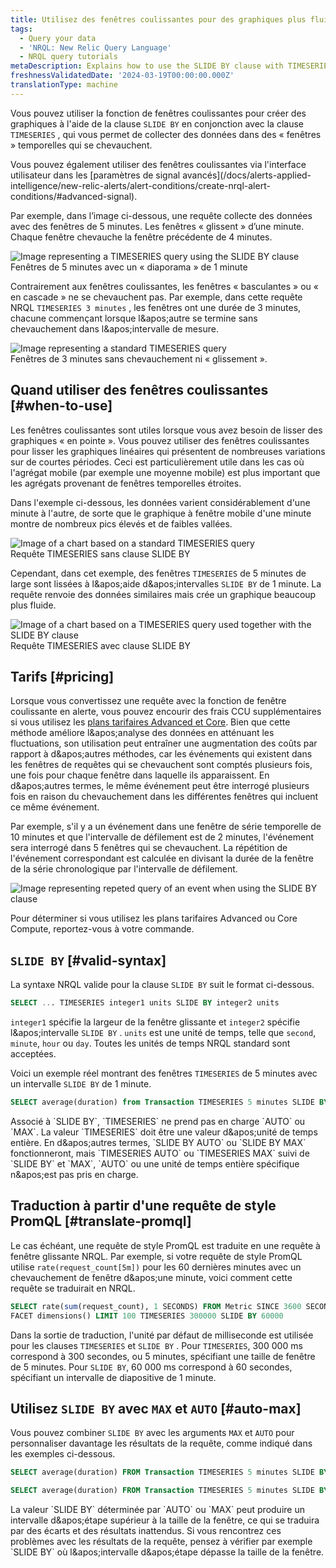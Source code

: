 ```yaml
---
title: Utilisez des fenêtres coulissantes pour des graphiques plus fluides
tags:
  - Query your data
  - 'NRQL: New Relic Query Language'
  - NRQL query tutorials
metaDescription: Explains how to use the SLIDE BY clause with TIMESERIES to smooth out "spiky" charts.
freshnessValidatedDate: '2024-03-19T00:00:00.000Z'
translationType: machine
---
```


Vous pouvez utiliser la fonction de fenêtres coulissantes pour créer des graphiques à l&apos;aide de la clause `SLIDE BY` en conjonction avec la clause `TIMESERIES` , qui vous permet de collecter des données dans des « fenêtres » temporelles qui se chevauchent.

<Callout variant="tip">
  Vous pouvez également utiliser des fenêtres coulissantes via l&apos;interface utilisateur dans les [paramètres de signal avancés](/docs/alerts-applied-intelligence/new-relic-alerts/alert-conditions/create-nrql-alert-conditions/#advanced-signal).
</Callout>

Par exemple, dans l’image ci-dessous, une requête collecte des données avec des fenêtres de 5 minutes. Les fenêtres « glissent » d’une minute. Chaque fenêtre chevauche la fenêtre précédente de 4 minutes.

<img title="TIMESERIES query with SLIDE BY clause" alt="Image representing a TIMESERIES query using the SLIDE BY clause" src="/images/queries-nrql_diagram_slide-by-window-time-series.webp" />

<figcaption>
  Fenêtres de 5 minutes avec un « diaporama » de 1 minute
</figcaption>

Contrairement aux fenêtres coulissantes, les fenêtres « basculantes » ou « en cascade » ne se chevauchent pas. Par exemple, dans cette requête NRQL `TIMESERIES 3 minutes` , les fenêtres ont une durée de 3 minutes, chacune commençant lorsque l&amp;apos;autre se termine sans chevauchement dans l&amp;apos;intervalle de mesure.

<img title="TIMESERIES query without SLIDE BY clause" alt="Image representing a standard TIMESERIES query" src="/images/queries-nrql_diagram_non-sliding-window-time-series.webp" />

<figcaption>
  Fenêtres de 3 minutes sans chevauchement ni « glissement ».
</figcaption>

## Quand utiliser des fenêtres coulissantes [#when-to-use]

Les fenêtres coulissantes sont utiles lorsque vous avez besoin de lisser des graphiques « en pointe ». Vous pouvez utiliser des fenêtres coulissantes pour lisser les graphiques linéaires qui présentent de nombreuses variations sur de courtes périodes. Ceci est particulièrement utile dans les cas où l&apos;agrégat mobile (par exemple une moyenne mobile) est plus important que les agrégats provenant de fenêtres temporelles étroites.

Dans l&apos;exemple ci-dessous, les données varient considérablement d&apos;une minute à l&apos;autre, de sorte que le graphique à fenêtre mobile d&apos;une minute montre de nombreux pics élevés et de faibles vallées.

<img title="TIMESERIES query without SLIDE BY clause" alt="Image of a chart based on a standard TIMESERIES query" src="/images/queries-nrql_screenshot-full_timeseries-spiky-NRQL-query-builder.webp" />

<figcaption>
  Requête TIMESERIES sans clause SLIDE BY
</figcaption>

Cependant, dans cet exemple, des fenêtres `TIMESERIES` de 5 minutes de large sont lissées à l&amp;apos;aide d&amp;apos;intervalles `SLIDE BY` de 1 minute. La requête renvoie des données similaires mais crée un graphique beaucoup plus fluide.

<img title="SLIDE BY used with TIMESERIES" alt="Image of a chart based on a TIMESERIES query used together with the SLIDE BY clause" src="/images/queries-nrql_screenshot-full_timeseries-smoothed-with-slide-by-NRQL-query-builder.webp" />

<figcaption>
  Requête TIMESERIES avec clause SLIDE BY
</figcaption>

## Tarifs [#pricing]

Lorsque vous convertissez une requête avec la fonction de fenêtre coulissante en alerte, vous pouvez encourir des frais CCU supplémentaires si vous utilisez les [plans tarifaires Advanced et Core](https://newrelic.com/pricing/compute#pricing_plan-compute). Bien que cette méthode améliore l&amp;apos;analyse des données en atténuant les fluctuations, son utilisation peut entraîner une augmentation des coûts par rapport à d&amp;apos;autres méthodes, car les événements qui existent dans les fenêtres de requêtes qui se chevauchent sont comptés plusieurs fois, une fois pour chaque fenêtre dans laquelle ils apparaissent. En d&amp;apos;autres termes, le même événement peut être interrogé plusieurs fois en raison du chevauchement dans les différentes fenêtres qui incluent ce même événement.

Par exemple, s&apos;il y a un événement dans une fenêtre de série temporelle de 10 minutes et que l&apos;intervalle de défilement est de 2 minutes, l&apos;événement sera interrogé dans 5 fenêtres qui se chevauchent. La répétition de l&apos;événement correspondant est calculée en divisant la durée de la fenêtre de la série chronologique par l&apos;intervalle de défilement.

<img title="TIMESERIES query example with SLIDE BY clause" alt="Image representing repeted query of an event when using the SLIDE BY clause" src="/images/queries-nrql_diagram_slide-by-window-time-series-example.webp" />

Pour déterminer si vous utilisez les plans tarifaires Advanced ou Core Compute, reportez-vous à votre commande.

## `SLIDE BY` [#valid-syntax]

La syntaxe NRQL valide pour la clause `SLIDE BY` suit le format ci-dessous.

```sql
SELECT ... TIMESERIES integer1 units SLIDE BY integer2 units
```

`integer1` spécifie la largeur de la fenêtre glissante et `integer2` spécifie l&amp;apos;intervalle `SLIDE BY` . `units` est une unité de temps, telle que `second`, `minute`, `hour` ou `day`. Toutes les unités de temps NRQL standard sont acceptées.

Voici un exemple réel montrant des fenêtres `TIMESERIES` de 5 minutes avec un intervalle `SLIDE BY` de 1 minute.

```sql
SELECT average(duration) from Transaction TIMESERIES 5 minutes SLIDE BY 1 minute
```

<Callout variant="tip">
  Associé à `SLIDE BY`, `TIMESERIES` ne prend pas en charge `AUTO` ou `MAX`. La valeur `TIMESERIES` doit être une valeur d&amp;apos;unité de temps entière. En d&amp;apos;autres termes, `SLIDE BY AUTO` ou `SLIDE BY MAX` fonctionneront, mais `TIMESERIES AUTO` ou `TIMESERIES MAX` suivi de `SLIDE BY` et `MAX`, `AUTO` ou une unité de temps entière spécifique n&amp;apos;est pas pris en charge.
</Callout>

## Traduction à partir d&apos;une requête de style PromQL [#translate-promql]

Le cas échéant, une requête de style PromQL est traduite en une requête à fenêtre glissante NRQL. Par exemple, si votre requête de style PromQL utilise `rate(request_count[5m])` pour les 60 dernières minutes avec un chevauchement de fenêtre d&amp;apos;une minute, voici comment cette requête se traduirait en NRQL.

```sql
SELECT rate(sum(request_count), 1 SECONDS) FROM Metric SINCE 3600 SECONDS AGO UNTIL NOW 
FACET dimensions() LIMIT 100 TIMESERIES 300000 SLIDE BY 60000
```

Dans la sortie de traduction, l&apos;unité par défaut de milliseconde est utilisée pour les clauses `TIMESERIES` et `SLIDE BY` . Pour `TIMESERIES`, 300 000 ms correspond à 300 secondes, ou 5 minutes, spécifiant une taille de fenêtre de 5 minutes. Pour `SLIDE BY`, 60 000 ms correspond à 60 secondes, spécifiant un intervalle de diapositive de 1 minute.

## Utilisez `SLIDE BY` avec `MAX` et `AUTO` [#auto-max]

Vous pouvez combiner `SLIDE BY` avec les arguments `MAX` et `AUTO` pour personnaliser davantage les résultats de la requête, comme indiqué dans les exemples ci-dessous.

```sql
SELECT average(duration) FROM Transaction TIMESERIES 5 minutes SLIDE BY MAX
```

```sql
SELECT average(duration) FROM Transaction TIMESERIES 5 minutes SLIDE BY AUTO
```

<Callout variant="tip">
  La valeur `SLIDE BY` déterminée par `AUTO` ou `MAX` peut produire un intervalle d&amp;apos;étape supérieur à la taille de la fenêtre, ce qui se traduira par des écarts et des résultats inattendus. Si vous rencontrez ces problèmes avec les résultats de la requête, pensez à vérifier par exemple `SLIDE BY` où l&amp;apos;intervalle d&amp;apos;étape dépasse la taille de la fenêtre.
</Callout>